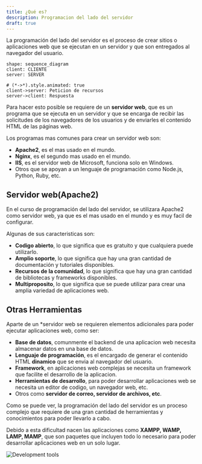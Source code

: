 ```yaml
---
title: ¿Qué es?
description: Programacion del lado del servidor
draft: true
---
```


La programación del lado del servidor es el proceso de crear sitios o aplicaciones web que se ejecutan en un servidor y que son entregados al navegador del usuario.

```d2 pad=30
shape: sequence_diagram
client: CLIENTE
server: SERVER

# (*->*).style.animated: true
client->server: Peticion de recursos
server->client: Respuesta

```

Para hacer esto posible se requiere de un **servidor web**, que es un programa que se ejecuta en un servidor y que se encarga de recibir las solicitudes de los navegadores de los usuarios y de enviarles el contenido HTML de las páginas web.

Los programas mas comunes para crear un servidor web son:
- **Apache2**, es el mas usado en el mundo.
- **Nginx**, es el segundo mas usado en el mundo.
- **IIS**, es el servidor web de Microsoft, funciona solo en Windows.
- Otros que se apoyan a un lenguaje de programación como Node.js, Python, Ruby, etc.



## Servidor web(Apache2)
En el curso de programación del lado del servidor, se utilizara Apache2 como servidor web, ya que es el mas usado en el mundo y es muy facil de configurar.

Algunas de sus caracteristicas son:
- **Codigo abierto**, lo que significa que es gratuito y que cualquiera puede utilizarlo.
- **Amplio soporte**, lo que significa que hay una gran cantidad de documentación y tutoriales disponibles.
- **Recursos de la comunidad**, lo que significa que hay una gran cantidad de bibliotecas y frameworks disponibles.
- **Multiproposito**, lo que significa que se puede utilizar para crear una amplia variedad de aplicaciones web.


## Otras Herramientas
Aparte de un *servidor web se requieren elementos adicionales para poder ejecutar aplicaciones web, como ser:
- **Base de datos**, comunmente el backend de una aplicacion web necesita almacenar datos en una base de datos.
- **Lenguaje de programación**, es el encargado de generar el contenido HTML **dinamico** que se envia al navegador del usuario.
- **Framework**, en aplicaciones web complejas se necesita un framework que facilite el desarrollo de la aplicacion.
- **Herramientas de desarrollo**, para poder desarrollar aplicaciones web se necesita un editor de codigo, un navegador web, etc.
- Otros como **servidor de correo, servidor de archivos, etc**.

Como se puede ver, la programación del lado del servidor es un proceso complejo que requiere de una gran cantidad de herramientas y conocimientos para poder llevarlo a cabo.

Debido a esta dificultad nacen las aplicaciones como **XAMPP, WAMP, LAMP, MAMP**, que son paquetes que incluyen todo lo necesario para poder desarrollar aplicaciones web en un solo lugar.

![Development tools](https://th.bing.com/th/id/OIP.G1SuEkExtWWtP3_mtunhygHaD3?rs=1&pid=ImgDetMain)